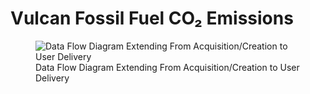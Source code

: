 # Vulcan Fossil Fuel CO₂ Emissions

![Data Flow Diagram Extending From Acquisition/Creation to User Delivery](./media/vulcan-ffco2-yeargrid-v4_Data_Flow.png)
